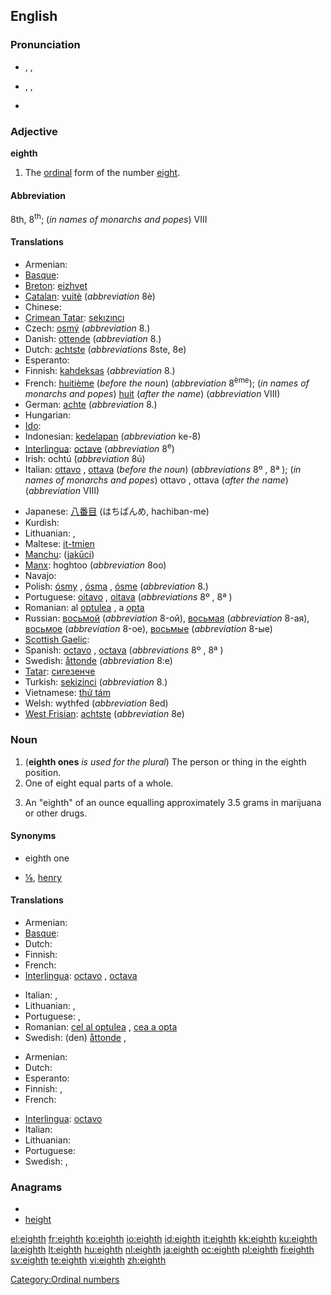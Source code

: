 ==English==
{{ordinalbox|en|7th|8th|9th|seventh|ninth|card=eight}}

===Pronunciation===
* {{a|RP}} {{enPR|ātth}}, {{IPA|/eɪtθ/}}, {{SAMPA|/eItT/}}
* {{a|GenAm}} {{enPR|ātth}}, {{IPA|/eʔθ/|/eɪtθ/|/eɪθ/}},  {{SAMPA|/eItT/|/eIT/}}
* {{audio|en-us-eighth.ogg|Audio (US)}}
*: {{rhymes|eɪtθ}}

===Adjective===
'''eighth'''

# The [[ordinal]] form of the number [[eight]].

====Abbreviation====
8th, 8<sup>th</sup>; (''in names of monarchs and popes'') VIII

====Translations====
{{trans-top|ordinal form of the number eight}}
* Armenian: {{t-|hy|ութերորդ|tr=ut'erord}}
* [[Basque]]: {{t|eu|zortzigarren|xs=Basque}}
* [[Breton]]: [[eizhvet]]
* [[Catalan]]: [[vuitè]] (''abbreviation'' 8è)
* Chinese: {{t|cmn|第八|tr=dìbā|sc=Hani}}
* [[Crimean Tatar]]: [[sekızıncı]]
* Czech: [[osmý]] (''abbreviation'' 8.)
* Danish: [[ottende]] (''abbreviation'' 8.)
* Dutch: [[achtste]] (''abbreviations'' 8ste, 8e)
* Esperanto: {{t-|eo|oka|xs=Esperanto}}
* Finnish: [[kahdeksas]] (''abbreviation'' 8.)
* French: [[huitième]] (''before the noun'') (''abbreviation'' 8<sup>ème</sup>); (''in names of monarchs and popes'') [[huit]] (''after the name'') (''abbreviation'' VIII)
* German: [[achte]] (''abbreviation'' 8.)
* Hungarian: {{t+|hu|nyolcadik}}
* [[Ido]]: {{t+|io|okesma|xs=Ido}}
* Indonesian: [[kedelapan]] (''abbreviation'' ke-8)
* [[Interlingua]]: [[octave]] (''abbreviation'' 8<sup>e</sup>)
* Irish: ochtú (''abbreviation'' 8ú)
* Italian: [[ottavo]] {{m}}, [[ottava]] {{f}} (''before the noun'') (''abbreviations'' 8º {{m}}, 8ª {{f}}); (''in names of monarchs and popes'') ottavo {{m}}, ottava {{f}} (''after the name'') (''abbreviation'' VIII)
{{trans-mid}}
* Japanese: [[八番目]] (はちばんめ, hachiban-me)
* Kurdish: {{ku-Arab|[[هه‌شته‌م]]}}
* Lithuanian: {{t+|lt|aštuntas|m|xs=Lithuanian}}, {{t+|lt|aštunta|f|xs=Lithuanian}}
* Maltese: [[it-tmien]]
* [[Manchu]]: ([[jakūci]])
* [[Manx]]: hoghtoo (''abbreviation'' 8oo)
* Navajo: {{tø|nv|tseebíí góneʼ}}
* Polish: [[ósmy]] {{m}}, [[ósma]] {{f}}, [[ósme]] {{n}} (''abbreviation'' 8.)
* Portuguese: [[oitavo]] {{m}}, [[oitava]] {{f}} (''abbreviations'' 8º {{m}}, 8ª {{f}})
* Romanian: al [[optulea]] {{m}}, a [[opta]] {{f}}
* Russian: [[восьмой]] {{m}} (''abbreviation'' 8-ой), [[восьмая]] {{f}} (''abbreviation'' 8-ая), [[восьмое]] {{n}} (''abbreviation'' 8-ое), [[восьмые]] {{p}} (''abbreviation'' 8-ые)
* [[Scottish Gaelic]]: {{t-|gd|ochdamh|xs=Scottish Gaelic}}
* Spanish: [[octavo]] {{m}}, [[octava]] {{f}} (''abbreviations'' 8º {{m}}, 8ª {{f}})
* Swedish: [[åttonde]] (''abbreviation'' 8:e)
* [[Tatar]]: [[сигезенче]]
* Turkish: [[sekizinci]] (''abbreviation'' 8.)
* Vietnamese: [[thứ tám]]
* Welsh: wythfed (''abbreviation'' 8ed)
* [[West Frisian]]: [[achtste]] (''abbreviation'' 8e)
{{trans-bottom}}

===Noun===
{{en-noun}}

# ('''eighth ones''' ''is used for the plural'') The person or thing in the eighth position.
# One of eight equal parts of a whole.
# {{slang}} An "eighth" of an ounce equalling approximately 3.5 grams in marijuana or other drugs.

====Synonyms====
* {{i-c|person or thing in the eighth position}} eighth one
* {{sense|One of eight equal parts}} [[⅛]],  [[henry]] {{qualifier|for an eighth of an ounce of marijuana in the UK}}

====Translations====
{{trans-top|person or thing in the eighth position}}
* Armenian: {{t-|hy|ութերորդ|tr=ut'erord}}
* [[Basque]]: {{t|eu|zortzigarren|xs=Basque}}
* Dutch: {{t+|nl|achtste|m|f}}
* Finnish: {{t+|fi|kahdeksas}}
* French: {{t+|fr|huitième|m|f}}
* [[Interlingua]]: [[octavo]] {{m}}, [[octava]] {{f}}
{{trans-mid}}
* Italian: {{t+|it|ottavo|m}}, {{t+|it|ottava|f}}
* Lithuanian: {{t+|lt|aštuntas|m|xs=Lithuanian}}, {{t+|lt|aštunta|f|xs=Lithuanian}}
* Portuguese: {{t+|pt|oitavo|m}}, {{t+|pt|oitava|f}}
* Romanian: [[cel al optulea]] {{m}}, [[cea a opta]] {{f}}
* Swedish: (den) [[åttonde]] {{c}},  {{t+|sv|åtta|c}}
{{trans-bottom}}

{{trans-top|one of eight equal parts of a whole}}
* Armenian: {{t-|hy|ութերորդ|tr=ut'erord}}
* Dutch: {{t+|nl|achtste|n}}
* Esperanto: {{t-|eo|okono|xs=Esperanto}}
* Finnish: {{t-|fi|kahdeksasosa}}, {{t-|fi|kahdeksannes}}
* French: {{t+|fr|huitième|m}}
{{trans-mid}}
* [[Interlingua]]: [[octavo]]
* Italian: {{t+|it|ottavo|m}}
* Lithuanian: {{t+|lt|aštuntadalis|m|xs=Lithuanian}}
* Portuguese: {{t+|pt|oitavo|m}}
* Swedish: {{t+|sv|åttondel|c}}, {{t+|sv|åttondedel|c}}
{{trans-bottom}}

{{trans-top|slang: a quantity of marijuana weighing one-eighth of an ounce}}
{{trans-mid}}
{{trans-bottom}}

===Anagrams===
* {{alphagram|eghhit}}
* [[height#English|height]]

[[Category:Ordinal numbers]]

[[el:eighth]]
[[fr:eighth]]
[[ko:eighth]]
[[io:eighth]]
[[id:eighth]]
[[it:eighth]]
[[kk:eighth]]
[[ku:eighth]]
[[la:eighth]]
[[lt:eighth]]
[[hu:eighth]]
[[nl:eighth]]
[[ja:eighth]]
[[oc:eighth]]
[[pl:eighth]]
[[fi:eighth]]
[[sv:eighth]]
[[te:eighth]]
[[vi:eighth]]
[[zh:eighth]]
